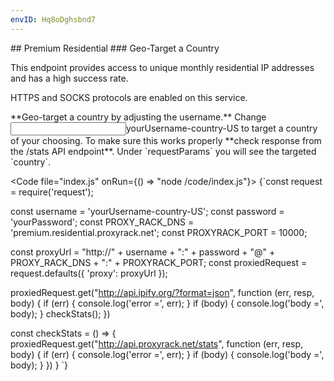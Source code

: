 ```yaml
---
envID: Hq8oDghsbnd7
---
```


<Columns>
<div>
## Premium Residential 
### <Run /> Geo-Target a Country

This endpoint provides access to unique monthly residential IP addresses and has a high success rate.

HTTPS and SOCKS protocols are enabled on this service.

<Highlight lines="3">
**Geo-target a country by adjusting the username.** Change <Input line={3} >yourUsername-country-US</Input> to target a country of your choosing.
</Highlight>
<Output type="json" position={1} label="IP address of the proxy" noContentLabel="Waiting for data" />



<Highlight lines="21-30">
To make sure this works properly **check response from the /stats API endpoint**. Under `requestParams` you will see the targeted `country`.
</Highlight>
<Output type="json" position={2} expandPaths={['$','$.requestParams','$.requestParams.country']} label="/stats response" noContentLabel="Waiting for /stats response" />
</div>

<Code file="index.js" onRun={() => "node /code/index.js"}>
{`const request = require('request');

const username = 'yourUsername-country-US';
const password = 'yourPassword';
const PROXY_RACK_DNS = 'premium.residential.proxyrack.net';
const PROXYRACK_PORT = 10000;

const proxyUrl = "http://" + username + ":" + password + "@" + PROXY_RACK_DNS + ":" + PROXYRACK_PORT;
const proxiedRequest = request.defaults({ 'proxy': proxyUrl });

proxiedRequest.get("http://api.ipify.org/?format=json", function (err, resp, body) {
    if (err) {
        console.log('error =', err);
    }
    if (body) {
        console.log('body =', body);
    }
    checkStats();
})

const checkStats = () => {
    proxiedRequest.get("http://api.proxyrack.net/stats", function (err, resp, body) {
        if (err) {
            console.log('error =', err);
        }
        if (body) {
            console.log('body =', body);
        }
    })
}
`}
</Code>
</Columns>
